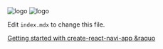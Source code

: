 <div className="Index">

<div className="Index-logo">
  <img src='https://frontarm.com/navi-logo.svg' className="Index-logo-navi" alt="logo" />
  <img src='https://frontarm.com/react-logo.svg' className="Index-logo-react" alt="logo" />
</div>

Edit `index.mdx` to change this file.

[Getting started with create-react-navi-app &raquo](/getting-started/)

</div>